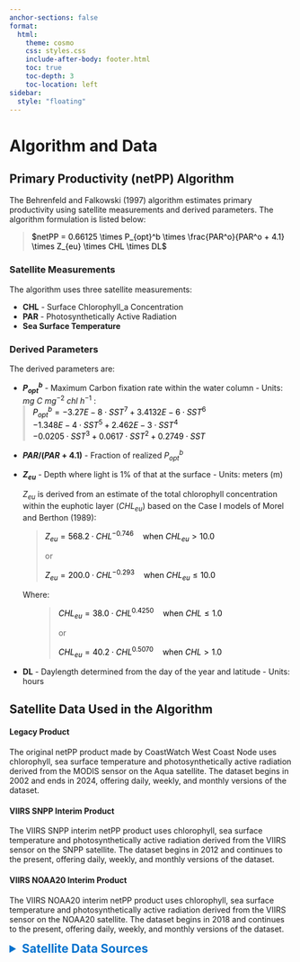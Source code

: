 ```yaml
---
anchor-sections: false
format:
  html:
    theme: cosmo
    css: styles.css
    include-after-body: footer.html
    toc: true
    toc-depth: 3
    toc-location: left
sidebar:
  style: "floating"
---
```

# Algorithm and Data

## Primary Productivity (netPP) Algorithm 

<p>The Behrenfeld and Falkowski (1997) algorithm estimates primary productivity using satellite measurements and derived parameters. The algorithm formulation is listed below:</p>

<blockquote>
  <p style="color: black;">$netPP = 0.66125 \times P_{opt}^b \times \frac{PAR^o}{PAR^o + 4.1} \times Z_{eu} \times CHL \times DL$</p>
</blockquote>

### Satellite Measurements
<p>The algorithm uses three satellite measurements:</p>
<ul>
  <li><strong>CHL</strong> - Surface Chlorophyll_a Concentration</li>
  <li><strong>PAR</strong> - Photosynthetically Active Radiation</li>
  <li><strong>Sea Surface Temperature</strong></li>
</ul>

### Derived Parameters
<p>The derived parameters are:</p>
<ul>
  <li>
    <strong>$P_{opt}^b$</strong> - Maximum Carbon fixation rate within the water column - Units: $mg$ $C$ $mg^{-2}$ $chl$ $h^{-1}$ :
    <blockquote style="margin: 0; padding-left: 1em; border-left: 4px solid #ddd;">
      <p style="color: black; margin: 0;">
        $P_{opt}^b = - 3.27E-8 \cdot SST^7 + 3.4132E-6 \cdot SST^6$
      </p>
      <p style="color: black; margin: 0;">
        $- 1.348E-4 \cdot SST^5 + 2.462E-3 \cdot SST^4$
      </p>
      <p style="color: black; margin: 0;">
        $- 0.0205 \cdot SST^3 + 0.0617 \cdot SST^2 + 0.2749 \cdot SST$
      </p>
    </blockquote>
    <p></p>
  <li>
    <strong>$PAR/(PAR + 4.1)$</strong> - Fraction of realized $P_{opt}^b$
  </li>
    <p></p>
  <li>
    <strong>$Z_{eu}$</strong> - Depth where light is 1% of that at the surface - Units: meters (m)
    <p></p>
    <p>$Z_{eu}$ is derived from an estimate of the total chlorophyll concentration within the euphotic layer        (<span>$CHL_{eu}$</span>) based on the Case I models of Morel and Berthon (1989):</p>
    <blockquote>
        <p style="color: black;">$Z_{eu} = 568.2 \cdot CHL^{-0.746} \quad \text{when } CHL_{eu} > 10.0$</p>
        <p>or</p>
        <p style="color: black;">$Z_{eu} = 200.0 \cdot CHL^{-0.293} \quad \text{when } CHL_{eu} \leq 10.0$</p>
      </blockquote>
    <p>Where:</p>
    <ul>
      <blockquote>
        <p style="color: black;">$CHL_{eu} = 38.0 \cdot CHL^{0.4250} \quad \text{when } CHL \leq 1.0$</p>
        <p>or</p>
        <p style="color: black;">$CHL_{eu} = 40.2 \cdot CHL^{0.5070} \quad \text{when } CHL > 1.0$</p>
      </blockquote>
    </ul>
  </li>
  <li>
      <strong>DL</strong> - Daylength determined from the day of the year and latitude - Units: hours
  </li>
</ul>

## Satellite Data Used in the Algorithm 
<h4><strong>Legacy Product</strong></h4>
  <p>The original netPP product made by CoastWatch West Coast Node uses chlorophyll, sea surface temperature and photosynthetically active radiation derived from the MODIS sensor on the Aqua satellite. The dataset begins in 2002 and ends in 2024, offering daily, weekly, and monthly versions of the dataset.</p>

  <h4><strong>VIIRS SNPP Interim Product</strong></h4>
  <p>The VIIRS SNPP interim netPP product uses chlorophyll, sea surface temperature and photosynthetically active radiation derived from the VIIRS sensor on the SNPP satellite. The dataset begins in 2012 and continues to the present, offering daily, weekly, and monthly versions of the dataset.</p>

  <h4><strong>VIIRS NOAA20 Interim Product</strong></h4>
  <p>The VIIRS NOAA20 interim netPP product uses chlorophyll, sea surface temperature and photosynthetically active radiation derived from the VIIRS sensor on the NOAA20 satellite. The dataset begins in 2018 and continues to the present, offering daily, weekly, and monthly versions of the dataset.</p>

<details>
<summary style="font-weight: bold; font-size: 1.5em; margin-bottom: 5px; color: #0072ce;">Satellite Data Sources</summary>
<ul>
  <li><a>MODIS Aqua netPP</a></li>
    <ul>
      <li><a href="https://example.com">MODIS netPP</a></li>
    </ul>
  <li><a>MODIS Aqua input data for legacy netPP</a></li>
    <ul>
      <li><a href="https://www.earthdata.nasa.gov/">MODIS Chlorophyll_a</a></li>
      <li><a href="https://www.earthdata.nasa.gov/">MODIS PAR</a></li>
      <li><a href="https://www.earthdata.nasa.gov/">MODIS SST</a></li>
    </ul>
  <li><a>VIIRS SNPP netPP</a></li>
    <ul>
      <li><a href="https://example.com">VIIRS SNPP netPP</a></li>
    </ul>
  <li><a>VIIRS SNPP input data for interim netPP</a></li>
    <ul>
      <li><a href="https://www.earthdata.nasa.gov/">VIIRS SNPP Chlorophyll_a</a></li>
      <li><a href="https://www.earthdata.nasa.gov/">VIIRS SNPP PAR</a></li>
      <li><a href="https://www.earthdata.nasa.gov/">VIIRS SNPP SST</a></li>
    </ul>
  <li><a>VIIRS NOAA20 nPP</a></li>
    <ul>
      <li><a href="https://example.com">VIIRS NOAA20 netPP</a></li>
    </ul>
  <li><a>VIIRS NOAA20 input data for interim netPP</a></li>
    <ul>
      <li><a href="https://www.earthdata.nasa.gov/">VIIRS NOAA20 Chlorophyll_a</a></li>
      <li><a href="https://www.earthdata.nasa.gov/">VIIRS NOAA20 PAR</a></li>
      <li><a href="https://www.earthdata.nasa.gov/">VIIRS NOAA20 SST</a></li>
    </ul>
</ul>
</details>
